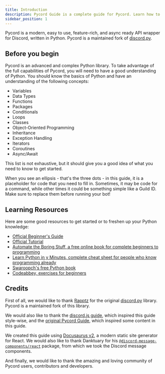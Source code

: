 ```yaml
---
title: Introduction
description: Pycord Guide is a complete guide for Pycord. Learn how to create Discord Bots today!
sidebar_position: 1
---
```


Pycord is a modern, easy to use, feature-rich, and async ready API wrapper for Discord, written in Python. Pycord is a maintained fork of [discord.py](https://github.com/Rapptz/discord.py).

## Before you begin

Pycord is an advanced and complex Python library. To take advantage of the full capabilities of Pycord, you will need to have a good understanding of Python. You should know the basics of Python and have an understanding of the following concepts:

-   Variables
-   Data Types
-   Functions
-   Packages
-   Conditionals
-   Loops
-   Classes
-   Object-Oriented Programming
-   Inheritance
-   Exception Handling
-   Iterators
-   Coroutines
-   Async/Await

This list is not exhaustive, but it should give you a good idea of what you need to know to get started.

When you see an ellipsis - that's the three dots - in this guide, it is a placeholder for code that you need to fill in. Sometimes, it may be code for a command, while other times it could be something simple like a Guild ID. Make sure to replace them before running your bot!

## Learning Resources

Here are some good resources to get started or to freshen up your Python knowledge:

-   [Official Beginner's Guide](https://wiki.python.org/moin/BeginnersGuide)
-   [Official Tutorial](https://docs.python.org/3/tutorial/)
-   [Automate the Boring Stuff, a free online book for complete beginners to programming](https://automatetheboringstuff.com/)
-   [Learn Python in y Minutes, complete cheat sheet for people who know programming already](https://learnxinyminutes.com/docs/python3/)
-   [Swaroopch's free Python book](http://python.swaroopch.com/)
-   [Codeabbey, exercises for beginners](http://www.codeabbey.com/)

## Credits

First of all, we would like to thank [Rapptz](https://github.com/Rapptz) for the original [discord.py](https://pypi.org/project/discord.py) library. Pycord is a maintained fork of this library.

We would also like to thank the [discord.js guide](https://discordjs.guide), which inspired this guide style-wise, and the [original Pycord Guide](https://namantech.me/pycord), which inspired some content in this guide.

We created this guide using [Docusaurus v2](https://docusaurus.io), a modern static site generator for React. We would also like to thank Danktuary for his [`@discord-message-components/react`](https://www.npmjs.com/package/@discord-message-components/react) package, from which we took the Discord message components.

And finally, we would like to thank the amazing and loving community of Pycord users, contributors and developers.
